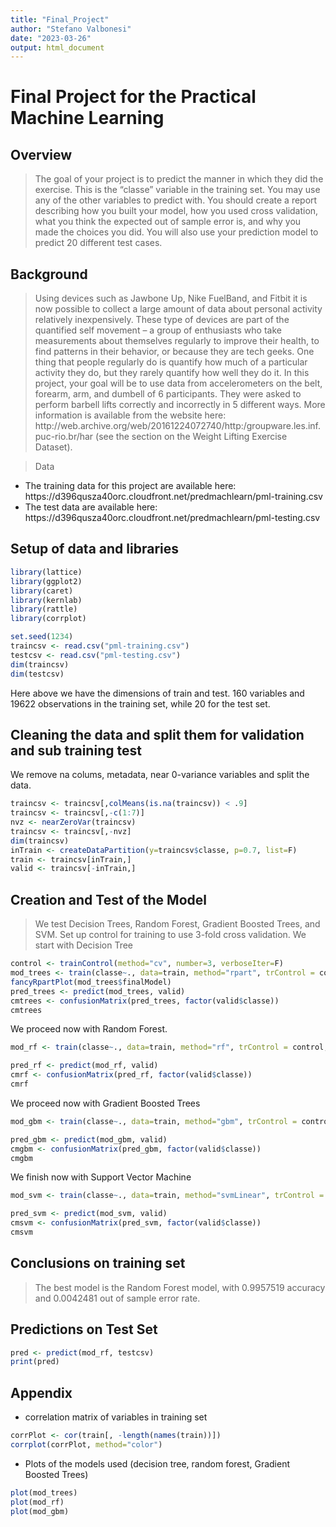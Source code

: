 ---
title: "Final_Project"
author: "Stefano Valbonesi"
date: "2023-03-26"
output: html_document
---
# Final Project for the Practical Machine Learning

## Overview

> The goal of your project is to predict the manner in which they did the exercise. This is the "classe" variable in the training set. You may use any of the other variables to predict with. You should create a report describing how you built your model, how you used cross validation, what you think the expected out of sample error is, and why you made the choices you did. You will also use your prediction model to predict 20 different test cases.

## Background

> Using devices such as Jawbone Up, Nike FuelBand, and Fitbit it is now possible to collect a large amount of data about personal activity relatively inexpensively. These type of devices are part of the quantified self movement – a group of enthusiasts who take measurements about themselves regularly to improve their health, to find patterns in their behavior, or because they are tech geeks. One thing that people regularly do is quantify how much of a particular activity they do, but they rarely quantify how well they do it. In this project, your goal will be to use data from accelerometers on the belt, forearm, arm, and dumbell of 6 participants. They were asked to perform barbell lifts correctly and incorrectly in 5 different ways. More information is available from the website here: http://web.archive.org/web/20161224072740/http:/groupware.les.inf.puc-rio.br/har (see the section on the Weight Lifting Exercise Dataset).

> Data

* The training data for this project are available here:
https://d396qusza40orc.cloudfront.net/predmachlearn/pml-training.csv
* The test data are available here:
https://d396qusza40orc.cloudfront.net/predmachlearn/pml-testing.csv

## Setup of data and libraries

```{r setup}

library(lattice)
library(ggplot2)
library(caret)
library(kernlab)
library(rattle)
library(corrplot)

set.seed(1234)
traincsv <- read.csv("pml-training.csv")
testcsv <- read.csv("pml-testing.csv")
dim(traincsv)
dim(testcsv)
```

Here above we have the dimensions of train and test. 
160 variables and 19622 observations in the training set, while 20 for the test set.

## Cleaning the data and split them for validation and sub training test

We remove na colums, metadata, near 0-variance variables and split the data.

```{r clean}
traincsv <- traincsv[,colMeans(is.na(traincsv)) < .9] 
traincsv <- traincsv[,-c(1:7)] 
nvz <- nearZeroVar(traincsv)
traincsv <- traincsv[,-nvz]
dim(traincsv)
inTrain <- createDataPartition(y=traincsv$classe, p=0.7, list=F)
train <- traincsv[inTrain,]
valid <- traincsv[-inTrain,]
```

## Creation and Test of the Model

> We test Decision Trees, Random Forest, Gradient Boosted Trees, and SVM. 
Set up control for training to use 3-fold cross validation. 
We start with Decision Tree

```{r decision_tree}
control <- trainControl(method="cv", number=3, verboseIter=F)
mod_trees <- train(classe~., data=train, method="rpart", trControl = control, tuneLength = 5)
fancyRpartPlot(mod_trees$finalModel)
pred_trees <- predict(mod_trees, valid)
cmtrees <- confusionMatrix(pred_trees, factor(valid$classe))
cmtrees
```

We proceed now with Random Forest.

```{r random_forest}
mod_rf <- train(classe~., data=train, method="rf", trControl = control, tuneLength = 5)

pred_rf <- predict(mod_rf, valid)
cmrf <- confusionMatrix(pred_rf, factor(valid$classe))
cmrf
```

We proceed now with Gradient Boosted Trees

```{r gradient_boosted}
mod_gbm <- train(classe~., data=train, method="gbm", trControl = control, tuneLength = 5, verbose = F)

pred_gbm <- predict(mod_gbm, valid)
cmgbm <- confusionMatrix(pred_gbm, factor(valid$classe))
cmgbm
```

We finish now with Support Vector Machine

```{r support_vector}
mod_svm <- train(classe~., data=train, method="svmLinear", trControl = control, tuneLength = 5, verbose = F)

pred_svm <- predict(mod_svm, valid)
cmsvm <- confusionMatrix(pred_svm, factor(valid$classe))
cmsvm
```

## Conclusions on training set

> The best model is the Random Forest model, with 0.9957519 accuracy and 0.0042481 out of sample error rate. 

## Predictions on Test Set

```{r predict_test}
pred <- predict(mod_rf, testcsv)
print(pred)
```

## Appendix

* correlation matrix of variables in training set
```{r corre_matrix}
corrPlot <- cor(train[, -length(names(train))])
corrplot(corrPlot, method="color")
```

* Plots of the models used (decision tree, random forest, Gradient Boosted Trees)

```{r models_plots}
plot(mod_trees)
plot(mod_rf)
plot(mod_gbm)
```